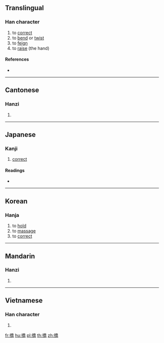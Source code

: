 {{also|挢}}
==Translingual==

===Han character===
{{Han char|rn=64|rad=手|as=12|sn=15|four=52027|canj=QHKB|ids=⿰扌喬}}

# to [[correct]]
# to [[bend]] or [[twist]]
# to [[feign]]
# to [[raise]] (the hand)

====References====
* {{Han ref|kx=0455.030|dkj=12719|dj=0804.090|hdz=31959.030|uh=649F|ud=25759|bh=E5B9|bd=58809}}

----

==Cantonese==

===Hanzi===
{{yue-hanzi|jyut=[[giu2]], [[giu6]]|y=giu2, giu6}}

# {{defn|lang=yue|sort=手12}}

----

==Japanese==

===Kanji===
{{ja-kanji|grade=|rs=手12}}

# [[correct]]

====Readings====
* {{ja-readings|on=[[きょう]] (kyō), [[こう]] (kō)|kun=}}

----

==Korean==

===Hanja===
{{ko-hanja|hangeul=교|eumhun=|rv=gyo|mr=kyo|y=kyo}}

# to [[hold]]
# to [[massage]]
# to [[correct]]

----

==Mandarin==

===Hanzi===
{{cmn-hanzi|sim=挢|pin=[[jiǎo]] ([[jiao3]]), [[tàn]] ([[tan4]])|wg=chiao<sup>3</sup>, t'an<sup>4</sup>}}

# {{defn|lang=cmn|sort=手12}}

----

==Vietnamese==

===Han character===
{{vi-readings|rs=手12|hanviet=kéo}}

# {{defn|lang=vi|sort=手12}}

[[fr:撟]]
[[hu:撟]]
[[pl:撟]]
[[th:撟]]
[[zh:撟]]
